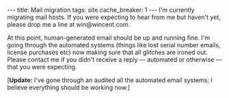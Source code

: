---
title: Mail migration
tags: site
cache_breaker: 1
---
I'm currently migrating mail hosts. If you were expecting to hear from me but haven't yet, please drop me a line at win@wincent.com.

At this point, human-generated email should be up and running fine. I'm going through the automated systems (things like lost serial number emails, license purchases etc) now making sure that all glitches are ironed out. Please contact me if you didn't receive a reply &mdash; automated or otherwise &mdash; that you were expecting.

['''Update:''' I've gone through an audited all the automated email systems; I believe everything should be working now.]
